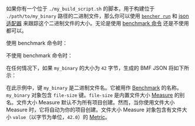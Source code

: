 如果你有一个位于 `./my_build_script.sh` 的脚本，用于构建位于 `./path/to/my_binary` 路径的二进制文件，那么你可以使用 <code><a href="/zh/docs/explanation/bencher-run/">bencher run</a></code> 和 [json 适配器][json adapter] 来跟踪这个二进制文件的大小。无论是使用 [benchmark 命令][bencher run] 还是不使用都可以。

使用 benchmark 命令时：
<CmdExample />

不使用 benchmark 命令时：
<NoCmdExample />

在任何情况下，如果 `my_binary` 的大小为 `42` 字节，生成的 BMF JSON 将如下所示：

<JsonExample />

在此示例中，键 `my_binary` 是二进制文件名。它被用作 [Benchmark][benchmark] 的名称。`my_binary` 对象包含 `file-size` 键。`file-size` 是内置文件大小 [Measure][measure] 的别名。文件大小 Measure 默认不为所有项目创建。然而，当你使用文件大小 Measure 时，它将自动为你的项目创建。文件大小 Measure 对象包含有文件大小 `value`（以字节为单位，`42.0`）的 [Metric][metric]。

[json adapter]: /zh/docs/explanation/adapters/#-json
[bencher run]: /zh/docs/explanation/bencher-run/#benchmark-command

[benchmark]: /zh/docs/explanation/benchmarking/#benchmarks
[measure]: /zh/docs/explanation/benchmarking/#measures
[metric]: /zh/docs/explanation/benchmarking/#metrics